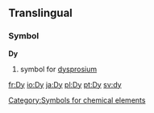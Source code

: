 ==Translingual==
===Symbol===
'''Dy'''
#{{chemistry}} symbol for [[dysprosium]]
[[Category:Symbols for chemical elements]]

[[fr:Dy]]
[[io:Dy]]
[[ja:Dy]]
[[pl:Dy]]
[[pt:Dy]]
[[sv:dy]]